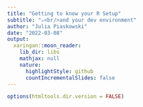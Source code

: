```yaml
---
title: "Getting to know your R Setup"
subtitle: "⚔<br/>and your dev environment"
author: "Julia Piaskowski"
date: "2022-03-08"
output:
  xaringan::moon_reader:
    lib_dir: libs
    mathjax: null
    nature:
      highlightStyle: github
      countIncrementalSlides: false
---
```


```r
options(htmltools.dir.version = FALSE)
```



